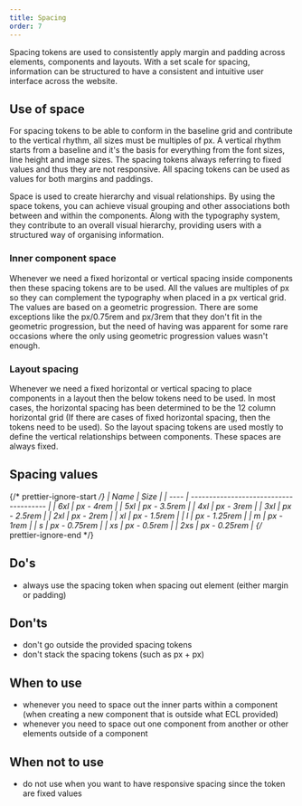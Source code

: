 ```yaml
---
title: Spacing
order: 7
---
```



<Paragraph size="lead">
  Spacing tokens are used to consistently apply margin and padding across
  elements, components and layouts. With a set scale for spacing, information
  can be structured to have a consistent and intuitive user interface across the
  website.
</Paragraph>

## Use of space

For spacing tokens to be able to conform in the baseline grid and contribute to the vertical rhythm, all sizes must be multiples of <RemToPixels rem="0.25" />px. A vertical rhythm starts from a baseline and it's the basis for everything from the font sizes, line height and image sizes. The spacing tokens always referring to fixed values and thus they are not responsive. All spacing tokens can be used as values for both margins and paddings.

Space is used to create hierarchy and visual relationships. By using the space tokens, you can achieve visual grouping and other associations both between and within the components. Along with the typography system, they contribute to an overall visual hierarchy, providing users with a structured way of organising information.

### Inner component space

Whenever we need a fixed horizontal or vertical spacing inside components then these spacing tokens are to be used. All the values are multiples of <RemToPixels rem="0.25" />px so they can complement the typography when placed in a <RemToPixels rem="0.25" />px vertical grid. The values are based on a geometric progression. There are some exceptions like the <RemToPixels rem="0.75" />px/0.75rem and <RemToPixels rem="3" />px/3rem that they don't fit in the geometric progression, but the need of having was apparent for some rare occasions where the only using geometric progression values wasn't enough.

### Layout spacing

Whenever we need a fixed horizontal or vertical spacing to place components in a layout then the below tokens need to be used. In most cases, the horizontal spacing has been determined to be the 12 column horizontal grid (If there are cases of fixed horizontal spacing, then the tokens need to be used). So the layout spacing tokens are used mostly to define the vertical relationships between components. These spaces are always fixed.

## Spacing values

{/* prettier-ignore-start */}
| Name | Size |
| ---- | -------------------------------------- |
| 6xl | <RemToPixels rem="4" />px - 4rem |
| 5xl | <RemToPixels rem="3.5" />px - 3.5rem |
| 4xl | <RemToPixels rem="3" />px - 3rem |
| 3xl | <RemToPixels rem="2.5" />px - 2.5rem |
| 2xl | <RemToPixels rem="2" />px - 2rem |
| xl | <RemToPixels rem="1.5" />px - 1.5rem |
| l | <RemToPixels rem="1.25" />px - 1.25rem |
| m | <RemToPixels rem="1" />px - 1rem |
| s | <RemToPixels rem="0.75" />px - 0.75rem |
| xs | <RemToPixels rem="0.5" />px - 0.5rem |
| 2xs | <RemToPixels rem="0.25" />px - 0.25rem |
{/* prettier-ignore-end */}

## Do's

- always use the spacing token when spacing out element (either margin or padding)

## Don'ts

- don't go outside the provided spacing tokens
- don't stack the spacing tokens (such as <RemToPixels rem="0.75" />px + <RemToPixels rem="1" />px)

## When to use

- whenever you need to space out the inner parts within a component (when creating a new component that is outside what ECL provided)
- whenever you need to space out one component from another or other elements outside of a component

## When not to use

- do not use when you want to have responsive spacing since the token are fixed values
